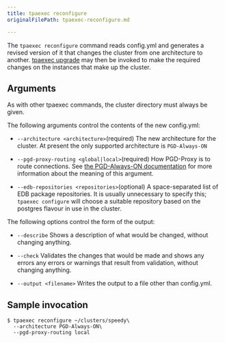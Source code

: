 ```yaml
---
title: tpaexec reconfigure
originalFilePath: tpaexec-reconfigure.md

---
```


The `tpaexec reconfigure` command reads config.yml and generates a
revised version of it that changes the cluster from one architecture to
another. [tpaexec upgrade](../tpaexec-upgrade/) may then be invoked to
make the required changes on the instances that make up the cluster.

## Arguments

As with other tpaexec commands, the cluster directory must always be
given.

The following arguments control the contents of the new config.yml:

-   `--architecture <architecture>`(required)
    The new architecture for the cluster. At present the only supported
    architecture is `PGD-Always-ON`

-   `--pgd-proxy-routing <global|local>`(required)
    How PGD-Proxy is to route connections. See
    [the PGD-Always-ON documentation](../architecture-PGD-Always-ON/) for more
    information about the meaning of this argument.

-   `--edb-repositories <repositories>`(optional)
    A space-separated list of EDB package repositories. It is usually
    unnecessary to specify this; `tpaexec configure` will choose a suitable
    repository based on the postgres flavour in use in the cluster.

The following options control the form of the output:

-   `--describe`
    Shows a description of what would be changed, without changing
    anything.

-   `--check`
    Validates the changes that would be made and shows any errors any
    errors or warnings that result from validation, without changing
    anything.

-   `--output <filename>`
    Writes the output to a file other than config.yml.

## Sample invocation

```
$ tpaexec reconfigure ~/clusters/speedy\
  --architecture PGD-Always-ON\
  --pgd-proxy-routing local
```
